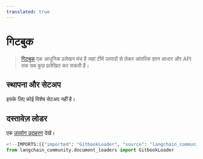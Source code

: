 ```yaml
---
translated: true
---
```


# गिटबुक

>[गिटबुक](https://docs.gitbook.com/) एक आधुनिक प्रलेखन मंच है जहां टीमें उत्पादों से लेकर आंतरिक ज्ञान आधार और API तक सब कुछ प्रलेखित कर सकती हैं।

## स्थापना और सेटअप

इसके लिए कोई विशेष सेटअप नहीं है।

## दस्तावेज़ लोडर

एक [उपयोग उदाहरण](/docs/integrations/document_loaders/gitbook) देखें।

```python
<!--IMPORTS:[{"imported": "GitbookLoader", "source": "langchain_community.document_loaders", "docs": "https://api.python.langchain.com/en/latest/document_loaders/langchain_community.document_loaders.gitbook.GitbookLoader.html", "title": "GitBook"}]-->
from langchain_community.document_loaders import GitbookLoader
```

